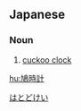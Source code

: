 ==Japanese==
{{wikipedia|lang=ja}}
{{ja-kanjitab|はと|と|k2=ど|けい|r=y}}

===Noun===
{{ja-noun|はとどけい}}

# [[cuckoo clock]]

[[Category:ja:Clocks|はとどけい]]

[[hu:鳩時計]]